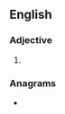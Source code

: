 ==English==

===Adjective===
{{head|en|adjective superlative form}}

# {{en-superlative of|apt}}

===Anagrams===
* {{anagrams|en|petsat|tapets}}